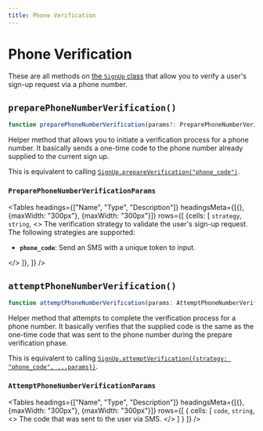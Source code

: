 ---
title: Phone Verification
---



# Phone Verification

These are all methods on [the `SignUp` class](/reference-js/sign-up/sign-up) that allow you to verify a user's sign-up request via a phone number.

## `preparePhoneNumberVerification()`

```typescript
function preparePhoneNumberVerification(params?: PreparePhoneNumberVerificationParams): Promise<SignUp>;
```

Helper method that allows you to initiate a verification process for a phone number. It basically sends a one-time code to the phone number already supplied to the current sign up.

This is equivalent to calling [`SignUp.prepareVerification("phone_code")`](/reference-js/sign-up/verification#prepareverification).

### `PreparePhoneNumberVerificationParams`

<Tables
  headings={["Name", "Type", "Description"]}
  headingsMeta={[{}, {maxWidth: "300px"}, {maxWidth: "300px"}]}
  rows={[
 {cells: [
      <code>strategy</code>,
      <code>string</code>,
      <>
      The verification strategy to validate the user's sign-up request. The following strategies are supported:
      <ul>
        <li><strong><code>phone_code</code></strong>: Send an SMS with a unique token to input.</li>
      </ul>
      </>
 ]},
  ]}
/>

## `attemptPhoneNumberVerification()`

```typescript
function attemptPhoneNumberVerification(params: AttemptPhoneNumberVerificationParams): Promise<SignUp>;
```

Helper method that attempts to complete the verification process for a phone number. It basically verifies that the supplied code is the same as the one-time code that was sent to the phone number during the prepare verification phase.

This is equivalent to calling [`SignUp.attemptVerification({strategy: "phone_code", ...params})`](/reference-js/sign-up/verification#attemptverification).

### `AttemptPhoneNumberVerificationParams`

<Tables
  headings={["Name", "Type", "Description"]}
  headingsMeta={[{}, {maxWidth: "300px"}, {maxWidth: "300px"}]}
  rows={[
 {
    cells: [
        <code>code</code>,
        <code>string</code>,
        <>
        The code that was sent to the user via SMS.
        </>
        ]
 }
  ]}
/>